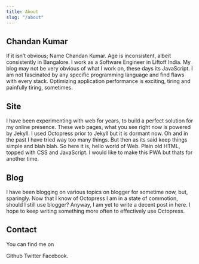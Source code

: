 ---
title: About
slug: "/about"
---

## Chandan Kumar

If it isn’t obvious; Name Chandan Kumar. Age is inconsistent, albeit consistently in Bangalore. 
I work as a Software Engineer in Liftoff India. My blog may not be very obvious of what I work on, 
these days its JavaScript. I am not fascinated by any specific programming language and find flaws 
with every stack. Optimizing application performance is exciting, tiring and painfully tiring, sometimes.

## Site
I have been experimenting with web for years, to build a perfect solution for my online presence. 
These web pages, what you see right now is powered by Jekyll. I used Octopress prior to Jekyll 
but it is dormant now. Oh and in the past I have tried way too many things. But then as its said 
keep things simple and blah blah. So here it is, hello world of Web. Plain old HTML, topped with 
CSS and JavaScript. I would like to make this PWA but thats for another time.

## Blog
I have been blogging on various topics on blogger for sometime now, but, sparingly. Now 
that I know of Octopress I am in a state of commotion, should I still use blogger? Anyway, 
I am yet to write a decent post in here. I hope to keep writing something more often to
effectively use Octopress.

## Contact
You can find me on

Github
Twitter
Facebook.